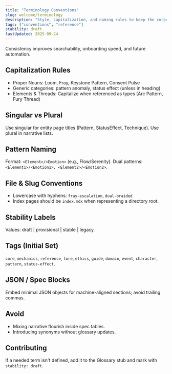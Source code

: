 ```yaml
---
title: "Terminology Conventions"
slug: welcome/terminology
description: "Style, capitalization, and naming rules to keep the corpus consistent."
tags: ["conventions", "reference"]
stability: draft
lastUpdated: 2025-09-24
---
```


Consistency improves searchability, onboarding speed, and future automation.

## Capitalization Rules

- Proper Nouns: Loom, Fray, Keystone Pattern, Consent Pulse
- Generic categories: pattern anomaly, status effect (unless in heading)
- Elements & Threads: Capitalize when referenced as types (Arc Pattern, Fury Thread)

## Singular vs Plural

Use singular for entity page titles (Pattern, StatusEffect, Technique). Use plural in narrative lists.

## Pattern Naming

Format: `<Element>/<Emotion>` (e.g., Flow/Serenity). Dual patterns: `<Element1>/<Emotion1>, <Element2>/<Emotion2>`.

## File & Slug Conventions

- Lowercase with hyphens: `fray-escalation`, `dual-braided`
- Index pages should be `index.mdx` when representing a directory root.

## Stability Labels

Values: draft | provisional | stable | legacy.

## Tags (Initial Set)

`core`, `mechanics`, `reference`, `lore`, `ethics`, `guide`, `domain`, `event`, `character`, `pattern`, `status-effect`.

## JSON / Spec Blocks

Embed minimal JSON objects for machine-aligned sections; avoid trailing commas.

## Avoid

- Mixing narrative flourish inside spec tables.
- Introducing synonyms without glossary updates.

## Contributing

If a needed term isn't defined, add it to the Glossary stub and mark with `stability: draft`.
